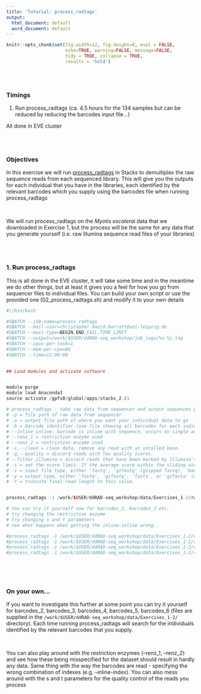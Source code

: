 ```yaml
---
title: 'Tutorial: process_radtags'
output:
  html_document: default
  word_document: default
---
```


```r
knitr::opts_chunk$set(fig.width=12, fig.height=8, eval = FALSE,
                      echo=TRUE, warning=FALSE, message=FALSE,
                      tidy = TRUE, collapse = TRUE,
                      results = 'hold')
```
\
\

### Timings 
  1. Run process_radtags (ca. 4.5 hours for the 134 samples but can be reduced by reducing the barcodes input file...)
  
  
All done in EVE cluster
     
\
\

### Objectives

In this exercise we will run [process_radtags](https://catchenlab.life.illinois.edu/stacks/comp/process_radtags.php) in Stacks to demultiplex the raw sequence reads from each sequenced library. This will give you the outputs for each individual that you have in the libraries, each identified by the relevant barcodes which you supply using the barcodes file when running process_radtags

\

We will run process_radtags on the *Myotis escalerai* data that we downloaded in Exercise 1, but the process will be the same for any data that you generate yourself (i.e. raw Illumina sequence read files of your libraries)


\
\

### 1. Run process_radtags

This is all done in the EVE cluster, it will take some time and in the meantime we do other things, but at least it gives you a feel for how you go from sequencer files to individual files. You can build your own script or use the provided one (02_process_radtags.sh) and modify it to your own details

```r
#!/bin/bash                                                                                                                            

#SBATCH --job-name=process_radtags
#SBATCH --mail-user=christopher_david.barratt@uni-leipzig.de
#SBATCH --mail-type=BEGIN,END,FAIL,TIME_LIMIT
#SBATCH --output=/work/$USER/ddRAD-seq_workshop/job_logs/%x-%j.log
#SBATCH --cpus-per-task=1 
#SBATCH --mem-per-cpu=8G
#SBATCH --time=12:00:00
 

## Load modules and activate software


module purge
module load Anaconda3
source activate /gpfs0/global/apps/stacks_2.61

# process_radtags - take raw data from sequencer and output sequences per individual using barcodes and restriction enzyme information
# -p = file path of raw data from sequencer 
# -o = output file path of where you want your individual data to go 
# -b = barcode identifier (one file showing all barcodes for each individual) 
# --inline_inline: barcode is inline with sequence, occurs on single and paired-end read.
# --renz_1 = restriction enzyme used
# --renz_2 = restriction enzyme used
# -c,--clean = clean data, remove any read with an uncalled base.
# -q,--quality = discard reads with low quality scores.
# --filter_illumina = discard reads that have been marked by Illumina's chastity/purity filter as failing.
# -s = set the score limit. If the average score within the sliding window drops below this value, the read is discarded (default 10).i
# -i = input file type, either 'fastq', 'gzfastq' (gzipped fastq), 'bam', or 'bustard' (default: guess, or gzfastq if unable to).
# -y = output type, either 'fastq', 'gzfastq', 'fasta', or 'gzfasta' (default: match input type).
# -t = truncate final read length to this value.


process_radtags -1 /work/$USER/ddRAD-seq_workshop/data/Exercises_1-2/raw/BAT_01_NoIndex_L008_R1_001.fastq.gz -2 /work/$USER/ddRAD-seq_workshop/data/Exercises_1-2/raw/BAT_01_NoIndex_L008_R2_001.fastq.gz -o /work/$USER/ddRAD-seq_workshop/data/Exercises_1-2/demultiplexed/ -b /work/$USER/ddRAD-seq_workshop/data/Exercises_1-2/barcodes/barcodes_1 --inline_inline --renz_1 sbfI --renz_2 nlaIII -c -q -E phred33 -i gzfastq -y gzfastq --filter_illumina -s 20 -t 90 

# You can try it yourself now for barcodes_2, barcodes_3 etc.
# try changing the restriction enzyme
# try changing s and t parameters
# see what happens when getting the inline-inline wrong..

#process_radtags -1 /work/$USER/ddRAD-seq_workshop/data/Exercises_1-2/raw/BAT_02_NoIndex_L005_R1_001.fastq.gz -2 /work/$USER/ddRAD-seq_workshop/data/Exercises_1-2/raw/BAT_02_NoIndex_L005_R2_001.fastq.gz -o /work/$USER/ddRAD-seq_workshop/data/Exercises_1-2/demultiplexed/ -b /work/$USER/ddRAD-seq_workshop/data/Exercises_1-2/barcodes/barcodes_2 --inline_inline --renz_1 sbfI --renz_2 nlaIII -c -q -E phred33 -i gzfastq -y gzfastq --filter_illumina -s 20 -t 90 
#process_radtags -1 /work/$USER/ddRAD-seq_workshop/data/Exercises_1-2/raw/BAT_03_NoIndex_L004_R1_001.fastq.gz -2 /work/$USER/ddRAD-seq_workshop/data/Exercises_1-2/raw/BAT_03_NoIndex_L004_R2_001.fastq.gz -o /work/$USER/ddRAD-seq_workshop/data/Exercises_1-2/demultiplexed/ -b /work/$USER/ddRAD-seq_workshop/data/Exercises_1-2/barcodes/barcodes_3 --inline_inline --renz_1 sbfI --renz_2 nlaIII -c -q -E phred33 -i gzfastq -y gzfastq --filter_illumina -s 20 -t 90 
#process_radtags -1 /work/$USER/ddRAD-seq_workshop/data/Exercises_1-2/raw/BAT_04_NoIndex_L005_R1_001.fastq.gz -2 /work/$USER/ddRAD-seq_workshop/data/Exercises_1-2/raw/BAT_04_NoIndex_L005_R2_001.fastq.gz -o /work/$USER/ddRAD-seq_workshop/data/Exercises_1-2/demultiplexed/ -b /work/$USER/ddRAD-seq_workshop/data/Exercises_1-2/barcodes/barcodes_4 --inline_inline --renz_1 sbfI --renz_2 nlaIII -c -q -E phred33 -i gzfastq -y gzfastq --filter_illumina -s 20 -t 90 
#process_radtags -1 /work/$USER/ddRAD-seq_workshop/data/Exercises_1-2/raw/BAT_05_NoIndex_L006_R1_001.fastq.gz -2 /work/$USER/ddRAD-seq_workshop/data/Exercises_1-2/raw/BAT_05_NoIndex_L006_R2_001.fastq.gz -o /work/$USER/ddRAD-seq_workshop/data/Exercises_1-2/demultiplexed/ -b /work/$USER/ddRAD-seq_workshop/data/Exercises_1-2/barcodes/barcodes_5 --inline_inline --renz_1 sbfI --renz_2 nlaIII -c -q -E phred33 -i gzfastq -y gzfastq --filter_illumina -s 20 -t 90 



```

\
\

### On your own...  
If you want to investigate this further at some point you can try it yourself for barcodes_2, barcodes_3, barcodes_4, barcodes_5, barcodes_6 (files are supplied in the ```/work/$USER/ddRAD-seq_workshop/data/Exercises_1-2/``` directory). Each time running process_radtags will search for the individuals identified by the relevant barcodes that you supply.

\

You can also play around with the restriction enzymes (--renz_1, --renz_2) and see how these being misspecified for the dataset should result in hardly any data. Same thing with the way the barcodes are read - specifying the wrong combination of indexes (e.g. --inline-index). You can also mess around with the s and t parameters for the quality control of the reads you process

